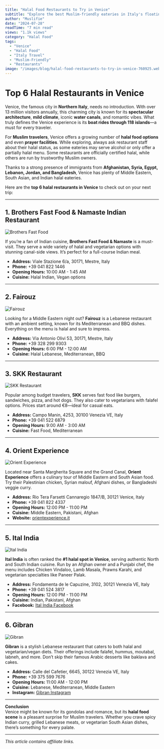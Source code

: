 ```yaml
---
title: "Halal Food Restaurants to Try in Venice"
subtitle: "Explore the best Muslim-friendly eateries in Italy's floating city"
author: "Muslifie"
date: "2024-07-28"
readTime: "7 min read"
views: "1.1k views"
category: "Halal Food"
tags:
  - "Venice"
  - "Halal Food"
  - "Italy Travel"
  - "Muslim-Friendly"
  - "Restaurants"
image: "/images/blog/halal-food-restaurants-to-try-in-venice-760925.webp"
---
```


# Top 6 Halal Restaurants in Venice

Venice, the famous city in **Northern Italy**, needs no introduction. With over 13 million visitors annually, this charming city is known for its **spectacular architecture**, **mild climate**, iconic **water canals**, and romantic vibes. What truly defines the Venice experience is its **boat rides through 118 islands**—a must for every traveler.

For **Muslim travelers**, Venice offers a growing number of **halal food options** and even **prayer facilities**. While exploring, always ask restaurant staff about their halal status, as some eateries may serve alcohol or only offer a partially halal menu. Some restaurants are officially certified halal, while others are run by trustworthy Muslim owners.

Thanks to a strong presence of immigrants from **Afghanistan, Syria, Egypt, Lebanon, Jordan, and Bangladesh**, Venice has plenty of Middle Eastern, South Asian, and Indian halal eateries.

Here are the **top 6 halal restaurants in Venice** to check out on your next trip:

---

## 1. Brothers Fast Food & Namaste Indian Restaurant

![Brothers Fast Food](/images/blog/ai-generated-8799843_1280_480x480.webp)

If you’re a fan of Indian cuisine, **Brothers Fast Food & Namaste** is a must-visit. They serve a wide variety of halal and vegetarian options with stunning canal-side views. It’s perfect for a full-course Indian meal.

- **Address:** Viale Stazione 6/a, 30171, Mestre, Italy
- **Phone:** +39 041 822 1446
- **Opening Hours:** 10:00 AM - 1:45 AM
- **Cuisine:** Halal Indian, Vegan options

---

## 2. Fairouz

![Fairouz](/images/blog/salad-1672505_1280_480x480.webp)

Looking for a Middle Eastern night out? **Fairouz** is a Lebanese restaurant with an ambient setting, known for its Mediterranean and BBQ dishes. Everything on the menu is halal and sure to impress.

- **Address:** Via Antonio Olivi 53, 30171, Mestre, Italy
- **Phone:** +39 328 299 9303
- **Opening Hours:** 6:00 PM - 12:00 AM
- **Cuisine:** Halal Lebanese, Mediterranean, BBQ

---

## 3. SKK Restaurant

![SKK Restaurant](/images/blog/pizza-386717_1280_480x480.webp)

Popular among budget travelers, **SKK** serves fast food like burgers, sandwiches, pizza, and hot dogs. They also cater to vegetarians with falafel options. Prices start around €8—ideal for casual eats.

- **Address:** Campo Manin, 4253, 30100 Venezia VE, Italy
- **Phone:** +39 041 522 6879
- **Opening Hours:** 9:00 AM - 3:00 AM
- **Cuisine:** Fast Food, Mediterranean

---

## 4. Orient Experience

![Orient Experience](/images/blog/biryani-7009110_1280_480x480.webp)

Located near Santa Margherita Square and the Grand Canal, **Orient Experience** offers a culinary tour of Middle Eastern and South Asian food. Try their Palestinian chicken, Syrian malouf, Afghani dishes, or Bangladeshi veggie curry.

- **Address:** Rio Tera Farsetti Cannaregio 1847/B, 30121 Venice, Italy
- **Phone:** +39 041 822 4337
- **Opening Hours:** 12:00 PM - 11:00 PM
- **Cuisine:** Middle Eastern, Pakistani, Afghan
- **Website:** [orientexperience.it](https://orientexperience.it/)

---

## 5. Ital India

![Ital India](/images/blog/paneer-7043099_1280_480x480.webp)

**Ital India** is often ranked the **#1 halal spot in Venice**, serving authentic North and South Indian cuisine. Run by an Afghan owner and a Punjabi chef, the menu includes Chicken Vindaloo, Lamb Masala, Prawns Karahi, and vegetarian specialties like Paneer Palak.

- **Address:** Fondamenta de le Capuzine, 3102, 30121 Venezia VE, Italy
- **Phone:** +39 041 524 3817
- **Opening Hours:** 12:00 PM - 11:00 PM
- **Cuisine:** Indian, Pakistani, Afghan
- **Facebook:** [Ital India Facebook](https://www.facebook.com/Ital.IndiaRistorante/photos/?paipv=0)

---

## 6. Gibran

![Gibran](/images/blog/meat-1155132_1280_480x480.webp)

**Gibran** is a stylish Lebanese restaurant that caters to both halal and vegetarian/vegan diets. Their offerings include falafel, hummus, moutabal, labneh, and more. Don’t skip their famous Arabic desserts like baklava and cakes.

- **Address:** Calle del Cafetier, 6645, 30122 Venezia VE, Italy
- **Phone:** +39 375 599 7676
- **Opening Hours:** 11:00 AM - 12:00 PM
- **Cuisine:** Lebanese, Mediterranean, Middle Eastern
- **Instagram:** [Gibran Instagram](https://www.instagram.com/explore/locations/2280305435580326/ristorante-libanese-gibran/)

---

**Conclusion**  
Venice might be known for its gondolas and romance, but its **halal food scene** is a pleasant surprise for Muslim travelers. Whether you crave spicy Indian curry, grilled Lebanese meats, or vegetarian South Asian dishes, there’s something for every palate.

---

_This article contains affiliate links._

